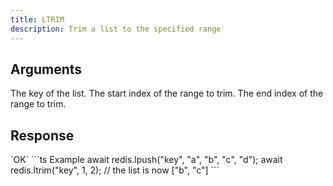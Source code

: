 ```yaml
---
title: LTRIM
description: Trim a list to the specified range
---
```


## Arguments

<ParamField body="key" type="string" required>
  The key of the list.
</ParamField>

<ParamField body="start" type="number" required>
  The start index of the range to trim.
</ParamField>


<ParamField body="end" type="TValue" required>
  The end index of the range to trim.
</ParamField>

## Response

<ResponseField type="OK" required>
  `OK`
</ResponseField>

<RequestExample>
```ts Example 
await redis.lpush("key", "a", "b", "c", "d"); 
await redis.ltrim("key", 1, 2); 
// the list is now ["b", "c"]
 ```
</RequestExample>
